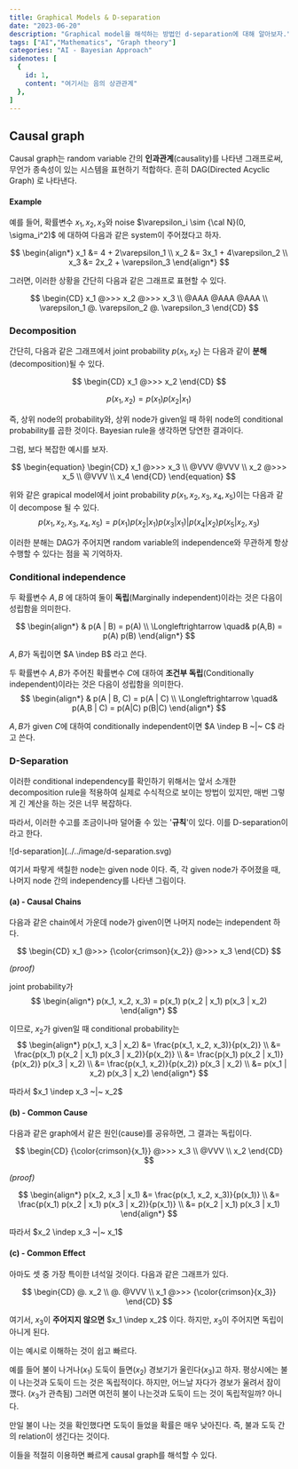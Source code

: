 ```yaml
---
title: Graphical Models & D-separation
date: "2023-06-20"
description: "Graphical model을 해석하는 방법인 d-separation에 대해 알아보자."
tags: ["AI","Mathematics", "Graph theory"]
categories: "AI - Bayesian Approach"
sidenotes: [
  {
    id: 1,
    content: "여기서는 음의 상관관계"
  },
]
---
```



## Causal graph

Causal graph는 random variable 간의 **인과관계**(causality)를 나타낸 그래프로써, 무언가 종속성이 있는 시스템을 표현하기 적합하다.
흔히 DAG(Directed Acyclic Graph) 로 나타낸다.

#### Example

예를 들어, 확률변수 $x_1, x_2, x_3$와 noise $\varepsilon_i \sim {\cal N}(0, \sigma_i^2)$ 에 대하여 다음과 같은 system이 주어졌다고 하자.

$$
\begin{align*}
x_1 &= 4 + 2\varepsilon_1 \\
x_2 &= 3x_1 + 4\varepsilon_2 \\
x_3 &= 2x_2 + \varepsilon_3
\end{align*}
$$

그러면, 이러한 상황을 간단히 다음과 같은 그래프로 표현할 수 있다.

$$
\begin{CD}
  x_1 @>>> x_2 @>>> x_3 \\
  @AAA @AAA @AAA \\
  \varepsilon_1 @. \varepsilon_2 @. \varepsilon_3
\end{CD}
$$

### Decomposition

간단히, 다음과 같은 그래프에서 joint probability $p(x_1, x_2)$ 는 다음과 같이 **분해**(decomposition)될 수 있다.

$$
\begin{CD}
x_1 @>>> x_2
\end{CD}
$$

$$
p(x_1, x_2) = p(x_1) p(x_2 | x_1)
$$

즉, 상위 node의 probability와, 상위 node가 given일 때 하위 node의 conditional probability를 곱한 것이다. 
Bayesian rule을 생각하면 당연한 결과이다.

그럼, 보다 복잡한 예시를 보자.

$$
\begin{equation}
\begin{CD}
  x_1 @>>> x_3 \\
  @VVV @VVV \\
  x_2 @>>> x_5 \\
  @VVV \\
  x_4
\end{CD}
\end{equation}
$$

위와 같은 grapical model에서 joint probability $p(x_1, x_2, x_3, x_4, x_5)$이는 다음과 같이 decompose 될 수 있다.
$$
p(x_1, x_2, x_3, x_4, x_5) = p(x_1)p(x_2 | x_1) p(x_3 | x_1) | p(x_4 | x_2) p(x_5 | x_2, x_3)
$$

이러한 분해는 DAG가 주어지면 random variable의 independence와 무관하게 항상 수행할 수 있다는 점을 꼭 기억하자.

### Conditional independence

두 확률변수 $A, B$ 에 대하여 둘이 
<Highlight color={textHighlightBlue}>**독립**(Marginally independent)</Highlight>이라는 것은 다음이 성립함을 의미한다.

$$
\begin{align*}
  & p(A | B) = p(A) \\
  \Longleftrightarrow \quad& p(A,B) = p(A) p(B)
\end{align*}
$$

$A, B$가 독립이면 $A \indep B$ 라고 쓴다.

두 확률변수 $A, B$가 주어진 확률변수 $C$에 대하여 
<Highlight color={textHighlightBlue}>**조건부 독립**(Conditionally independent)</Highlight>이라는 것은 다음이 성립함을 의미한다.
$$
\begin{align*}
  & p(A | B, C) = p(A | C) \\
  \Longleftrightarrow \quad& p(A,B | C) = p(A|C) p(B|C)
\end{align*}
$$

$A, B$가 given $C$에 대하여 conditionally independent이면 $A \indep B ~|~ C$ 라고 쓴다.

### D-Separation

이러한 conditional independency를 확인하기 위해서는
앞서 소개한 decomposition rule을 적용하여 실제로 수식적으로 보이는 방법이 있지만, 매번 그렇게 긴 계산을 하는 것은 너무 복잡하다.

따라서, 이러한 수고를 조금이나마 덜어줄 수 있는 '**규칙**'이 있다. 이를 D-separation이라고 한다.

<div style={{width: `100%`, margin:`auto`}}>
![d-separation](../../image/d-separation.svg)
</div>

여기서 파랗게 색칠한 node는 given node 이다. 즉, 각 given node가 주어졌을 때, 나머지 node 간의 independency를 나타낸 그림이다.

#### (a) - Causal Chains
다음과 같은 chain에서 가운데 node가 given이면 나머지 node는 independent 하다.

$$
\begin{CD}
  x_1 @>>> {\color{crimson}{x_2}} @>>> x_3
\end{CD}
$$

*(proof)*

joint probability가
$$
  \begin{align*}
    p(x_1, x_2, x_3) = p(x_1) p(x_2 | x_1) p(x_3 | x_2)
  \end{align*}
$$

이므로, $x_2$가 given일 때 conditional probability는
$$
\begin{align*}
  p(x_1, x_3 | x_2) &= \frac{p(x_1, x_2, x_3)}{p(x_2)} \\
  &= \frac{p(x_1) p(x_2 | x_1) p(x_3 | x_2)}{p(x_2)} \\
  &= \frac{p(x_1) p(x_2 | x_1)}{p(x_2)} p(x_3 | x_2) \\
  &= \frac{p(x_1, x_2)}{p(x_2)} p(x_3 | x_2) \\
  &= p(x_1 | x_2) p(x_3 | x_2)
\end{align*}
$$

따라서 $x_1 \indep x_3 ~|~ x_2$

#### (b) - Common Cause
다음과 같은 graph에서 같은 원인(cause)를 공유하면, 그 결과는 독립이다.

$$
\begin{CD}
  {\color{crimson}{x_1}} @>>> x_3 \\
  @VVV \\
  x_2 
\end{CD}
$$

*(proof)*

$$
\begin{align*}
  p(x_2, x_3 | x_1) &= \frac{p(x_1, x_2, x_3)}{p(x_1)} \\
  &= \frac{p(x_1) p(x_2 | x_1) p(x_3 | x_2)}{p(x_1)} \\
  &= p(x_2 | x_1) p(x_3 | x_1)
\end{align*}
$$

따라서 $x_2 \indep x_3 ~|~ x_1$

#### (c) - Common Effect
아마도 셋 중 가장 특이한 녀석일 것이다. 다음과 같은 그래프가 있다.

$$
\begin{CD}
  @. x_2 \\
  @. @VVV \\
  x_1 @>>> {\color{crimson}{x_3}}
\end{CD}
$$

여기서, $x_3$이 **주어지지 않으면** $x_1 \indep x_2$ 이다. 하지만, $x_3$이 주어지면 독립이 아니게 된다.

이는 예시로 이해하는 것이 쉽고 빠르다.

예를 들어 불이 나거나($x_1$) 도둑이 들면($x_2$) 경보기가 울린다($x_3$)고 하자. 
평상시에는 불이 나는것과 도둑이 드는 것은 독립적이다. 하지만, 어느날 자다가 경보가 울려서 잠이 깼다. ($x_3$가 관측됨)
그러면 여전히 불이 나는것과 도둑이 드는 것이 독립적일까? 아니다.

만일 불이 나는 것을 확인했다면 도둑이 들었을 확률은 매우 낮아진다. 즉, 불과 도둑 간의 <Sidenote id={1}>relation이 생긴다</Sidenote>는 것이다.

이들을 적절히 이용하면 빠르게 causal graph를 해석할 수 있다.


